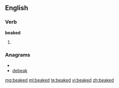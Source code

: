 ==English==

===Verb===
'''beaked'''

# {{past of|[[beak]]}}

===Anagrams===
* {{alphagram|abdeek}}
* [[debeak#English|debeak]]

[[mg:beaked]]
[[ml:beaked]]
[[te:beaked]]
[[vi:beaked]]
[[zh:beaked]]